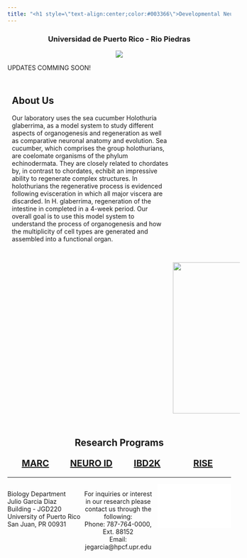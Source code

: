 ```yaml
---
title: "<h1 style=\"text-align:center;color:#003366\">Developmental Neurobiology Laboratory</h1>"
---
```


<center>
<h3>Universidad de Puerto Rico - Rio Piedras</h3>



![](statics/images/devneurolab2021-01.jpg)
</center>

<style>
.column-left{
  float: left;
  width: 33%;
  text-align: left;
}
.column-center{
  display: inline-block;
  width: 33%;
  text-align: center;
}
.column-right{
  float: right;
  width: 33%;
  text-align: right;
}
.column-programs {
  float: left;
  width: 25%;
  text-align:center;
  font-weight: bold;
  font-size: 20px;
}
.row:after {
  content: "";
  display: table;
  clear: both;
}
.column-about-text {
  float: left;
  width: 70%;
  text-align: left;
  padding: 10px;
}
.column-about-img {
  float: right;
  width: 30%;
}
@media screen and (max-width: 600px) {
  .column-programs {
    width: 100%;
  }
  .column-about-text{
    width: 100%;
  }
  .column-about-img{
    width: 100%;
  }
}
</style>

<div class = "update">
UPDATES COMMING SOON!
</div>

<div class="row">
  <div class="column-about-text">
  <h2>About Us</h2>
  <p>Our laboratory uses the sea cucumber Holothuria glaberrima, as a model system to study different aspects of organogenesis and regeneration as well as comparative neuronal anatomy and evolution. Sea cucumber, which comprises the group holothurians, are coelomate organisms of the phylum echinodermata. They are closely related to chordates by, in contrast to chordates, echibit an impressive ability to regenerate complex structures. In holothurians the regenerative process is evidenced following evisceration in which all major viscera are discarded. In H. glaberrima, regeneration of the intestine in completed in a 4-week period. Our overall goal is to use this model system to understand the process of organogenesis and how the multiplicity of cell types are generated and assembled into a functional organ.</p>
  </div>
  <div class="column-about-img">
  <img src="statics/images/cucumber.jpg" style="width:340px;padding:20px;align:center;">
  </div>
</div>


<center><h2 style="padding:4px;">Research Programs</h2></center>
<div class="row" style="padding-bottom:5px;">
  <div class="column-programs"><a href="programs.html#marc">MARC</a></div>
  <div class="column-programs"><a href="programs.html#neuro">NEURO ID</a></div>
  <div class="column-programs"><a href="programs.html#idb2k">IBD2K</a></div>
  <div class="column-programs"><a href="programs.html#rise">RISE</a></div>
</div>




***


<div class="column-left">
Biology Department <br />
Julio Garcia Diaz Building - JGD220 <br />
University of Puerto Rico <br />
San Juan, PR 00931
</div>
<div class="column-center">
For inquiries or interest in our research please contact us through the following: <br />
Phone: 787-764-0000, Ext. 88152 <br />
Email: jegarcia@hpcf.upr.edu
</div>
<div class="column-right">
<iframe src="statics/location.html" frameborder="0" width="100%" height="100px"></iframe>
</div>



